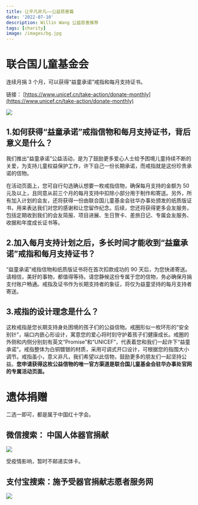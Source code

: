 ```yaml
---
title: 让平凡非凡——公益慈善篇
date: '2022-07-10'
description: Willin Wang 公益慈善推荐
tags: [charity]
image: /images/bg.jpg
---
```


# 联合国儿童基金会

连续月捐 3 个月，可以获得“益童承诺”戒指和每月支持证书。

链接： [https://www.unicef.cn/take-action/donate-monthly](https://www.unicef.cn/take-action/donate-monthly)

![](/images/blog/make-ordinary-exordinary/unicef.png)

## 1.如何获得“益童承诺”戒指信物和每月支持证书，背后意义是什么？

我们推出“益童承诺”公益活动，是为了鼓励更多爱心人士给予困境儿童持续不断的关爱，为支持儿童权益保护工作，许下自己一份长期承诺，而戒指就是这份珍贵承诺的信物。

在活动页面上，您可自行勾选确认想要一枚戒指信物，确保每月支持的金额为 50 元及以上，且同意从前三个月的每月支持中扣除小部分用于制作和寄送。另外，所有加入计划的会友，还将获得一份由联合国儿童基金会驻华办事处颁发的纸质版证书，用来表达我们对您的感谢和让您留作纪念。后续，您还将获得更多会友服务，包括定期收到我们的会友简报、项目进展、生日贺卡、差旅日记、专属会友服务、收据和年度成长证书等。

## 2.加入每月支持计划之后，多长时间才能收到“益童承诺”戒指和每月支持证书？

“益童承诺”戒指信物和纸质版证书将在首次扣款成功的 90 天后，为您快递寄送。请相信，美好的事物，都值得等待。请您静候这份专属于您的信物，务必确保月捐支付账户畅通。戒指及证书作为长期支持者的象征，将仅为益童坚持的每月支持者寄送。

## 3.戒指的设计理念是什么？

这枚戒指是您长期支持身处困境的孩子们的公益信物。戒圈形似一枚环形的“安全别针”，端口内嵌心形设计，寓意您的爱心将时刻守护着孩子们健康成长。戒圈的外侧和内侧分别刻有英文“Promise”和“UNICEF”，代表着您和我们一起许下“益童承诺”。戒指整体为白铜镀银的材质，采用可调式开口设计，可根据您的指围大小调节。戒指虽小，意义非凡，我们希望以此信物，鼓励更多的朋友们一起坚持公益。**您申请获得这枚公益信物的唯一官方渠道是联合国儿童基金会驻华办事处官网的专属活动页面。**

# 遗体捐赠

二选一即可，都是属于中国红十字会。

## 微信搜索： 中国人体器官捐献

![](/images/blog/make-ordinary-exordinary/rentiqiguanjuanxian.jpg)

受疫情影响，暂时不邮递实体卡。

## 支付宝搜索：施予受器官捐献志愿者服务网

![](/images/blog/make-ordinary-exordinary/shiyushou.jpg)
